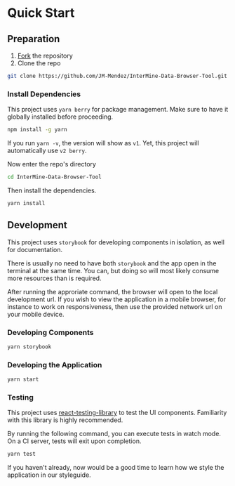 
<Meta title="Docs/Getting Started/Quick Start" />

# Quick Start

## Preparation

1. [Fork](https://help.github.com/articles/fork-a-repo) the repository
2. Clone the repo

```sh
git clone https://github.com/JM-Mendez/InterMine-Data-Browser-Tool.git
```

### Install Dependencies

This project uses `yarn berry` for package management. Make sure to have it
globally installed before proceeding.

```sh
npm install -g yarn
```

If you run `yarn -v`, the version will show as `v1`. Yet, this project
will automatically use `v2 berry`.

Now enter the repo's directory

```sh
cd InterMine-Data-Browser-Tool
```

Then install the dependencies.

```sh
yarn install
```

## Development

This project uses `storybook` for developing components in isolation, as well for
documentation.

There is usually no need to have both `storybook` and the app open in the
terminal at the same time. You can, but doing so will most likely consume more resources
than is required.

After running the approriate command, the browser will open to the local development url.
If you wish to view the application in a mobile browser, for instance to work on
responsiveness, then use the provided network url on your mobile device.

### Developing Components

```sh
yarn storybook
```

### Developing the Application

```sh
yarn start
```

### Testing

This project uses [react-testing-library](https://testing-library.com/docs/react-testing-library/intro)
to test the UI components. Familiarity with this library is highly recommended.

By running the following command, you can execute tests in watch mode. On a CI server, tests will exit
upon completion.

```sh
yarn test
```

If you haven't already, now would be a good time to learn how we
style the application in our <LinkTo kind='docs-getting-started-styling--page'>styleguide</LinkTo>.

